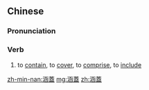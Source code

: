 {{also|涵盖}}
==Chinese==
{{zh-forms|s=涵盖}}

===Pronunciation===
{{zh-pron
|m=hángài
|cat=v
}}

===Verb===
{{zh-verb}}

# to [[contain]], to [[cover]], to [[comprise]], to [[include]]

[[zh-min-nan:涵蓋]]
[[mg:涵蓋]]
[[zh:涵蓋]]